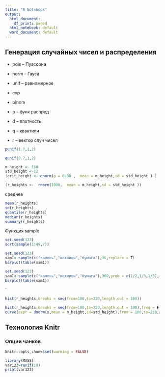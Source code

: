```yaml
---
title: "R Notebook"
output:
  html_document:
    df_print: paged
  html_notebook: default
  word_document: default
---
```








## Генерация случайных чисел и распределения

* pois -- Пуассона
* norm -- Гауса
* unif -- равномерное
* exp
* binom

*  p -- функ распред
*  d -- плотность
*  q -- квантили
*  r -- вектор случ чисел




```r
punif(1.7,1,2)
```

```r
qunif(0.7,1,2)
```



```r

m_height <- 168
std_height <-12
(crit_height <- qnorm(p = 0.80 ,  mean = m_height,sd = std_height ) )

```




```r
(r_heights <-  rnorm(1000,  mean = m_height,sd = std_height ))


```

среднее
```r
mean(r_heights)
sd(r_heights)
quantile(r_heights)
median(r_heights)
summary(r_heights)
```


Функция sample



```r
set.seed(123)
sort(sample(1:49,7))
```


```r
set.seed(123)
sam1<-sample(c("камень","ножницы","бумага"),30,replace = T)
barplot(table(sam1))
```

```r
set.seed(123)
sam1<-sample(c("камень","ножницы","бумага"),300,prob = c(1/2,1/3,1/6),replace = T)
barplot(table(sam1))
```
`

```r
hist(r_heights,breaks = seq(from=100,to=220,length.out = 100))
```
```r
hist(r_heights,breaks = seq(from=100,to=220,length.out = 100),freq = F)
curve(expr = dnorm(x,mean = m_height,sd=std_height),from = 100,to=220,add = T,col="red")
```


##  Технология  Knitr



### Опции чанков


```r
knitr::opts_chunk$set(warning = FALSE)
```


```r
library(MASS)
var123=runif(10)
print(var123)
```
